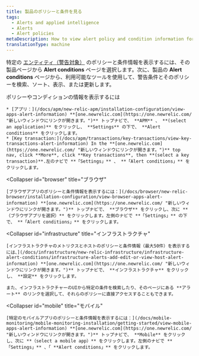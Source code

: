 ```yaml
---
title: 製品のポリシーと条件を見る
tags:
  - Alerts and applied intelligence
  - Alerts
  - Alert policies
metaDescription: How to view alert policy and condition information for the selected entity from its New Relic product instead of through alerts.
translationType: machine
---
```


特定の [エンティティ（警告対象）](/docs/using-new-relic/welcome-new-relic/get-started/glossary#entity) のポリシーと条件情報を表示するには、その製品ページから **Alert conditions** ページを選択します。次に、製品の **Alert conditions** ページから、利用可能なツールを使用して、警告条件とそのポリシーを検索、ソート、表示、または更新します。

<CollapserGroup>
  <Collapser
    id="apm"
    title="APM"
  >
    ポリシーやコンディションの情報を表示するには

    * [アプリ：](/docs/apm/new-relic-apm/installation-configuration/view-apps-alert-information) **[one.newrelic.com](https://one.newrelic.com/ "新しいウィンドウにリンクが開きます。")** トップナビで、 **APM** 、 **(select an application)** をクリックし、 **Settings** の下で、 **Alert conditions** をクリックします。
    * [Key transaction:](/docs/apm/transactions/key-transactions/view-key-transactions-alert-information) In the **[one.newrelic.com](https://one.newrelic.com/ "新しいウィンドウにリンクが開きます。")** top nav, click **More**, click **Key transactions**, then **(select a key transaction)**.左のナビで **「Settings」** 、 **「Alert conditions」** をクリックします。
  </Collapser>

  <Collapser
    id="browser"
    title="ブラウザ"
  >
    [ブラウザアプリのポリシーと条件情報を表示するには：](/docs/browser/new-relic-browser/installation-configuration/view-browser-apps-alert-information) **[one.newrelic.com](https://one.newrelic.com/ "新しいウィンドウにリンクが開きます。")** トップナビで、 **ブラウザ** をクリックし、次に **（ブラウザアプリを選択）** をクリックします。左側のナビで **「Settings」** の下で、 **「Alert conditions」** をクリックします。
  </Collapser>

  <Collapser
    id="infrastructure"
    title="インフラストラクチャ"
  >
    [インフラストラクチャのメトリクスとホストのポリシーと条件情報（最大50件）を表示するには、](/docs/infrastructure/new-relic-infrastructure/infrastructure-alert-conditions/infrastructure-alerts-add-edit-or-view-host-alert-information) **[one.newrelic.com](https://one.newrelic.com/ "新しいウィンドウにリンクが開きます。")** トップナビで、 **インフラストラクチャ** をクリックし、 **設定** をクリックします。

    また、インフラストラクチャーのUIから特定の条件を検索したり、そのページにある **アラート** のリンクを選択して、それらのポリシーに直接アクセスすることもできます。
  </Collapser>

  <Collapser
    id="mobile"
    title="モバイル"
  >
    [特定のモバイルアプリのポリシーと条件情報を表示するには：](/docs/mobile-monitoring/mobile-monitoring-installation/getting-started/view-mobile-apps-alert-information) **[one.newrelic.com](https://one.newrelic.com/ "新しいウィンドウにリンクが開きます。")** トップナビで、 **Mobile** をクリックし、次に **（select a mobile app）** をクリックします。左側のナビで **「Settings」** 、「 **Alert conditions」** をクリックします。
  </Collapser>
</CollapserGroup>